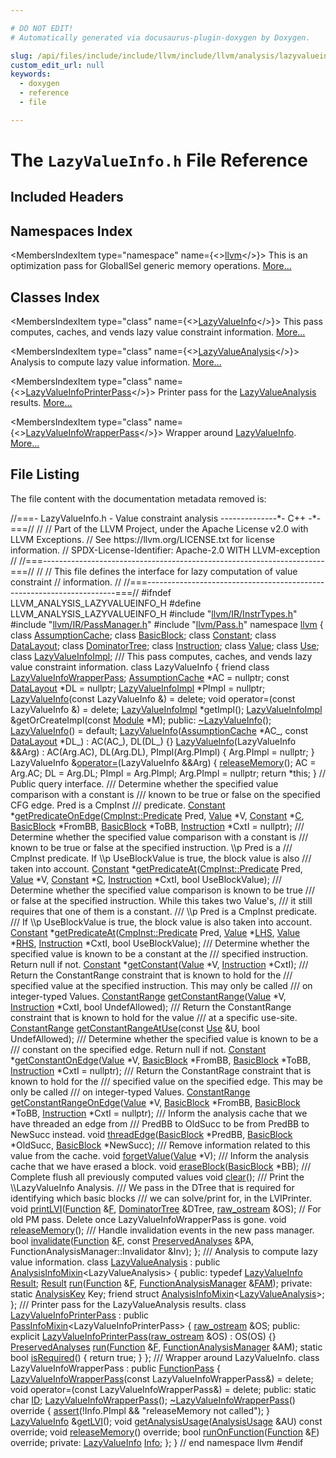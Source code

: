 ```yaml
---

# DO NOT EDIT!
# Automatically generated via docusaurus-plugin-doxygen by Doxygen.

slug: /api/files/include/include/llvm/include/llvm/analysis/lazyvalueinfo-h
custom_edit_url: null
keywords:
  - doxygen
  - reference
  - file

---
```





# The `LazyValueInfo.h` File Reference

<DoxygenPage pluginConfig={pluginConfig}>



## Included Headers

<IncludesList>
<IncludesListItem
  filePath="llvm/IR/InstrTypes.h"
  permalink="/docs/api/files/include/include/llvm/include/llvm/ir/instrtypes-h"
  isLocal="true" />
<IncludesListItem
  filePath="llvm/IR/PassManager.h"
  permalink="/docs/api/files/include/include/llvm/include/llvm/ir/passmanager-h"
  isLocal="true" />
<IncludesListItem
  filePath="llvm/Pass.h"
  permalink="/docs/api/files/include/include/llvm/pass-h"
  isLocal="true" />
</IncludesList>

## Namespaces Index

<MembersIndex>

<MembersIndexItem
  type="namespace"
  name={<><a href="/docs/api/namespaces/llvm">llvm</a></>}>
This is an optimization pass for GlobalISel generic memory operations. <a href="/docs/api/namespaces/llvm/#details">More...</a>
</MembersIndexItem>

</MembersIndex>

## Classes Index

<MembersIndex>

<MembersIndexItem
  type="class"
  name={<><a href="/docs/api/classes/llvm/lazyvalueinfo">LazyValueInfo</a></>}>
This pass computes, caches, and vends lazy value constraint information. <a href="/docs/api/classes/llvm/lazyvalueinfo/#details">More...</a>
</MembersIndexItem>

<MembersIndexItem
  type="class"
  name={<><a href="/docs/api/classes/llvm/lazyvalueanalysis">LazyValueAnalysis</a></>}>
Analysis to compute lazy value information. <a href="/docs/api/classes/llvm/lazyvalueanalysis/#details">More...</a>
</MembersIndexItem>

<MembersIndexItem
  type="class"
  name={<><a href="/docs/api/classes/llvm/lazyvalueinfoprinterpass">LazyValueInfoPrinterPass</a></>}>
Printer pass for the <a href="/docs/api/classes/llvm/lazyvalueanalysis">LazyValueAnalysis</a> results. <a href="/docs/api/classes/llvm/lazyvalueinfoprinterpass/#details">More...</a>
</MembersIndexItem>

<MembersIndexItem
  type="class"
  name={<><a href="/docs/api/classes/llvm/lazyvalueinfowrapperpass">LazyValueInfoWrapperPass</a></>}>
Wrapper around <a href="/docs/api/classes/llvm/lazyvalueinfo">LazyValueInfo</a>. <a href="/docs/api/classes/llvm/lazyvalueinfowrapperpass/#details">More...</a>
</MembersIndexItem>

</MembersIndex>


## File Listing

The file content with the documentation metadata removed is:

<ProgramListing>

<Link id="l00001" /><CodeLine lineNumber="1"><Highlight kind="comment">//===- LazyValueInfo.h - Value constraint analysis --------------&#42;- C++ -&#42;-===//</Highlight><Highlight kind="normal"></Highlight></CodeLine>
<Link id="l00002" /><CodeLine lineNumber="2"><Highlight kind="normal"></Highlight><Highlight kind="comment">//</Highlight><Highlight kind="normal"></Highlight></CodeLine>
<Link id="l00003" /><CodeLine lineNumber="3"><Highlight kind="normal"></Highlight><Highlight kind="comment">// Part of the LLVM Project, under the Apache License v2.0 with LLVM Exceptions.</Highlight><Highlight kind="normal"></Highlight></CodeLine>
<Link id="l00004" /><CodeLine lineNumber="4"><Highlight kind="normal"></Highlight><Highlight kind="comment">// See https://llvm.org/LICENSE.txt for license information.</Highlight><Highlight kind="normal"></Highlight></CodeLine>
<Link id="l00005" /><CodeLine lineNumber="5"><Highlight kind="normal"></Highlight><Highlight kind="comment">// SPDX-License-Identifier: Apache-2.0 WITH LLVM-exception</Highlight><Highlight kind="normal"></Highlight></CodeLine>
<Link id="l00006" /><CodeLine lineNumber="6"><Highlight kind="normal"></Highlight><Highlight kind="comment">//</Highlight><Highlight kind="normal"></Highlight></CodeLine>
<Link id="l00007" /><CodeLine lineNumber="7"><Highlight kind="normal"></Highlight><Highlight kind="comment">//===----------------------------------------------------------------------===//</Highlight><Highlight kind="normal"></Highlight></CodeLine>
<Link id="l00008" /><CodeLine lineNumber="8"><Highlight kind="normal"></Highlight><Highlight kind="comment">//</Highlight><Highlight kind="normal"></Highlight></CodeLine>
<Link id="l00009" /><CodeLine lineNumber="9"><Highlight kind="normal"></Highlight><Highlight kind="comment">// This file defines the interface for lazy computation of value constraint</Highlight><Highlight kind="normal"></Highlight></CodeLine>
<Link id="l00010" /><CodeLine lineNumber="10"><Highlight kind="normal"></Highlight><Highlight kind="comment">// information.</Highlight><Highlight kind="normal"></Highlight></CodeLine>
<Link id="l00011" /><CodeLine lineNumber="11"><Highlight kind="normal"></Highlight><Highlight kind="comment">//</Highlight><Highlight kind="normal"></Highlight></CodeLine>
<Link id="l00012" /><CodeLine lineNumber="12"><Highlight kind="normal"></Highlight><Highlight kind="comment">//===----------------------------------------------------------------------===//</Highlight><Highlight kind="normal"></Highlight></CodeLine>
<Link id="l00013" /><CodeLine lineNumber="13"><Highlight kind="normal"></Highlight></CodeLine>
<Link id="l00014" /><CodeLine lineNumber="14"><Highlight kind="normal"></Highlight><Highlight kind="preprocessor">#ifndef LLVM&#95;ANALYSIS&#95;LAZYVALUEINFO&#95;H</Highlight><Highlight kind="normal"></Highlight></CodeLine>
<Link id="l00015" /><CodeLine lineNumber="15"><Highlight kind="normal"></Highlight><Highlight kind="preprocessor">#define LLVM&#95;ANALYSIS&#95;LAZYVALUEINFO&#95;H</Highlight><Highlight kind="normal"></Highlight></CodeLine>
<Link id="l00016" /><CodeLine lineNumber="16"><Highlight kind="normal"></Highlight></CodeLine>
<Link id="l00017" /><CodeLine lineNumber="17"><Highlight kind="normal"></Highlight><Highlight kind="preprocessor">#include &quot;<a href="/docs/api/files/include/include/llvm/include/llvm/ir/instrtypes-h">llvm/IR/InstrTypes.h</a>&quot;</Highlight><Highlight kind="normal"></Highlight></CodeLine>
<Link id="l00018" /><CodeLine lineNumber="18"><Highlight kind="normal"></Highlight><Highlight kind="preprocessor">#include &quot;<a href="/docs/api/files/include/include/llvm/include/llvm/ir/passmanager-h">llvm/IR/PassManager.h</a>&quot;</Highlight><Highlight kind="normal"></Highlight></CodeLine>
<Link id="l00019" /><CodeLine lineNumber="19"><Highlight kind="normal"></Highlight><Highlight kind="preprocessor">#include &quot;<a href="/docs/api/files/include/include/llvm/pass-h">llvm/Pass.h</a>&quot;</Highlight><Highlight kind="normal"></Highlight></CodeLine>
<Link id="l00020" /><CodeLine lineNumber="20"><Highlight kind="normal"></Highlight></CodeLine>
<Link id="l00021" /><CodeLine lineNumber="21"><Highlight kind="normal"></Highlight><Highlight kind="keyword">namespace </Highlight><Highlight kind="normal"><a href="/docs/api/namespaces/llvm">llvm</a> &#123;</Highlight></CodeLine>
<Link id="l00022" /><CodeLine lineNumber="22"><Highlight kind="normal">  </Highlight><Highlight kind="keyword">class </Highlight><Highlight kind="normal"><a href="/docs/api/classes/llvm/assumptioncache">AssumptionCache</a>;</Highlight></CodeLine>
<Link id="l00023" /><CodeLine lineNumber="23"><Highlight kind="normal">  </Highlight><Highlight kind="keyword">class </Highlight><Highlight kind="normal"><a href="/docs/api/classes/llvm/basicblock">BasicBlock</a>;</Highlight></CodeLine>
<Link id="l00024" /><CodeLine lineNumber="24"><Highlight kind="normal">  </Highlight><Highlight kind="keyword">class </Highlight><Highlight kind="normal"><a href="/docs/api/classes/llvm/constant">Constant</a>;</Highlight></CodeLine>
<Link id="l00025" /><CodeLine lineNumber="25"><Highlight kind="normal">  </Highlight><Highlight kind="keyword">class </Highlight><Highlight kind="normal"><a href="/docs/api/classes/llvm/datalayout">DataLayout</a>;</Highlight></CodeLine>
<Link id="l00026" /><CodeLine lineNumber="26"><Highlight kind="normal">  </Highlight><Highlight kind="keyword">class </Highlight><Highlight kind="normal"><a href="/docs/api/classes/llvm/dominatortree">DominatorTree</a>;</Highlight></CodeLine>
<Link id="l00027" /><CodeLine lineNumber="27"><Highlight kind="normal">  </Highlight><Highlight kind="keyword">class </Highlight><Highlight kind="normal"><a href="/docs/api/classes/llvm/instruction">Instruction</a>;</Highlight></CodeLine>
<Link id="l00028" /><CodeLine lineNumber="28"><Highlight kind="normal">  </Highlight><Highlight kind="keyword">class </Highlight><Highlight kind="normal"><a href="/docs/api/classes/llvm/value">Value</a>;</Highlight></CodeLine>
<Link id="l00029" /><CodeLine lineNumber="29"><Highlight kind="normal">  </Highlight><Highlight kind="keyword">class </Highlight><Highlight kind="normal"><a href="/docs/api/classes/llvm/use">Use</a>;</Highlight></CodeLine>
<Link id="l00030" /><CodeLine lineNumber="30"><Highlight kind="normal">  </Highlight><Highlight kind="keyword">class </Highlight><Highlight kind="normal"><a href="/docs/api/classes/llvm/lazyvalueinfoimpl">LazyValueInfoImpl</a>;</Highlight><Highlight kind="comment"></Highlight></CodeLine>
<Link id="l00031" /><CodeLine lineNumber="31"><Highlight kind="comment">  /// This pass computes, caches, and vends lazy value constraint information.</Highlight><Highlight kind="normal"></Highlight></CodeLine>
<Link id="l00032" /><CodeLine lineNumber="32" lineLink="/docs/api/classes/llvm/lazyvalueinfo"><Highlight kind="normal">  </Highlight><Highlight kind="keyword">class </Highlight><Highlight kind="normal">LazyValueInfo &#123;</Highlight></CodeLine>
<Link id="l00033" /><CodeLine lineNumber="33" lineLink="/docs/api/classes/llvm/lazyvalueinfo/#ab66e665e7119b7440e0c7d03a270afe8"><Highlight kind="normal">    </Highlight><Highlight kind="keyword">friend</Highlight><Highlight kind="normal"> </Highlight><Highlight kind="keyword">class </Highlight><Highlight kind="normal"><a href="/docs/api/classes/llvm/lazyvalueinfo/#ab66e665e7119b7440e0c7d03a270afe8">LazyValueInfoWrapperPass</a>;</Highlight></CodeLine>
<Link id="l00034" /><CodeLine lineNumber="34"><Highlight kind="normal">    <a href="/docs/api/classes/llvm/assumptioncache">AssumptionCache</a> &#42;AC = </Highlight><Highlight kind="keyword">nullptr</Highlight><Highlight kind="normal">;</Highlight></CodeLine>
<Link id="l00035" /><CodeLine lineNumber="35"><Highlight kind="normal">    </Highlight><Highlight kind="keyword">const</Highlight><Highlight kind="normal"> <a href="/docs/api/classes/llvm/datalayout">DataLayout</a> &#42;DL = </Highlight><Highlight kind="keyword">nullptr</Highlight><Highlight kind="normal">;</Highlight></CodeLine>
<Link id="l00036" /><CodeLine lineNumber="36"><Highlight kind="normal">    <a href="/docs/api/classes/llvm/lazyvalueinfoimpl">LazyValueInfoImpl</a> &#42;PImpl = </Highlight><Highlight kind="keyword">nullptr</Highlight><Highlight kind="normal">;</Highlight></CodeLine>
<Link id="l00037" /><CodeLine lineNumber="37"><Highlight kind="normal">    <a href="/docs/api/classes/llvm/lazyvalueinfo/#aa3d4fcece53c6dac2991a8a201442f8d">LazyValueInfo</a>(</Highlight><Highlight kind="keyword">const</Highlight><Highlight kind="normal"> LazyValueInfo &amp;) = </Highlight><Highlight kind="keyword">delete</Highlight><Highlight kind="normal">;</Highlight></CodeLine>
<Link id="l00038" /><CodeLine lineNumber="38"><Highlight kind="normal">    </Highlight><Highlight kind="keywordtype">void</Highlight><Highlight kind="normal"> operator=(</Highlight><Highlight kind="keyword">const</Highlight><Highlight kind="normal"> LazyValueInfo &amp;) = </Highlight><Highlight kind="keyword">delete</Highlight><Highlight kind="normal">;</Highlight></CodeLine>
<Link id="l00039" /><CodeLine lineNumber="39"><Highlight kind="normal"></Highlight></CodeLine>
<Link id="l00040" /><CodeLine lineNumber="40"><Highlight kind="normal">    <a href="/docs/api/classes/llvm/lazyvalueinfoimpl">LazyValueInfoImpl</a> &#42;getImpl();</Highlight></CodeLine>
<Link id="l00041" /><CodeLine lineNumber="41"><Highlight kind="normal">    <a href="/docs/api/classes/llvm/lazyvalueinfoimpl">LazyValueInfoImpl</a> &amp;getOrCreateImpl(</Highlight><Highlight kind="keyword">const</Highlight><Highlight kind="normal"> <a href="/docs/api/classes/llvm/module">Module</a> &#42;M);</Highlight></CodeLine>
<Link id="l00042" /><CodeLine lineNumber="42"><Highlight kind="normal"></Highlight></CodeLine>
<Link id="l00043" /><CodeLine lineNumber="43"><Highlight kind="normal">  </Highlight><Highlight kind="keyword">public</Highlight><Highlight kind="normal">:</Highlight></CodeLine>
<Link id="l00044" /><CodeLine lineNumber="44"><Highlight kind="normal">    <a href="/docs/api/classes/llvm/lazyvalueinfo/#add1198ec23aa2d3e13ac75782d5003d8">~LazyValueInfo</a>();</Highlight></CodeLine>
<Link id="l00045" /><CodeLine lineNumber="45" lineLink="/docs/api/classes/llvm/lazyvalueinfo/#aa3d4fcece53c6dac2991a8a201442f8d"><Highlight kind="normal">    <a href="/docs/api/classes/llvm/lazyvalueinfo/#aa3d4fcece53c6dac2991a8a201442f8d">LazyValueInfo</a>() = </Highlight><Highlight kind="keywordflow">default</Highlight><Highlight kind="normal">;</Highlight></CodeLine>
<Link id="l00046" /><CodeLine lineNumber="46" lineLink="/docs/api/classes/llvm/lazyvalueinfo/#a1663f39f9bc1e55895e78b9971aaa7f5"><Highlight kind="normal">    <a href="/docs/api/classes/llvm/lazyvalueinfo/#a1663f39f9bc1e55895e78b9971aaa7f5">LazyValueInfo</a>(<a href="/docs/api/classes/llvm/assumptioncache">AssumptionCache</a> &#42;AC&#95;, </Highlight><Highlight kind="keyword">const</Highlight><Highlight kind="normal"> <a href="/docs/api/classes/llvm/datalayout">DataLayout</a> &#42;DL&#95;)</Highlight></CodeLine>
<Link id="l00047" /><CodeLine lineNumber="47"><Highlight kind="normal">        : AC(AC&#95;), DL(DL&#95;) &#123;&#125;</Highlight></CodeLine>
<Link id="l00048" /><CodeLine lineNumber="48" lineLink="/docs/api/classes/llvm/lazyvalueinfo/#a250e2c308ef8ff25bd774a62ee6255f4"><Highlight kind="normal">    <a href="/docs/api/classes/llvm/lazyvalueinfo/#a250e2c308ef8ff25bd774a62ee6255f4">LazyValueInfo</a>(LazyValueInfo &amp;&amp;Arg)</Highlight></CodeLine>
<Link id="l00049" /><CodeLine lineNumber="49"><Highlight kind="normal">        : AC(Arg.AC), DL(Arg.DL), PImpl(Arg.PImpl) &#123;</Highlight></CodeLine>
<Link id="l00050" /><CodeLine lineNumber="50"><Highlight kind="normal">      Arg.PImpl = </Highlight><Highlight kind="keyword">nullptr</Highlight><Highlight kind="normal">;</Highlight></CodeLine>
<Link id="l00051" /><CodeLine lineNumber="51"><Highlight kind="normal">    &#125;</Highlight></CodeLine>
<Link id="l00052" /><CodeLine lineNumber="52" lineLink="/docs/api/classes/llvm/lazyvalueinfo/#a03cdbdc56c6233d8da1efbc253815168"><Highlight kind="normal">    LazyValueInfo &amp;<a href="/docs/api/classes/llvm/lazyvalueinfo/#a03cdbdc56c6233d8da1efbc253815168">operator=</a>(LazyValueInfo &amp;&amp;Arg) &#123;</Highlight></CodeLine>
<Link id="l00053" /><CodeLine lineNumber="53"><Highlight kind="normal">      <a href="/docs/api/classes/llvm/lazyvalueinfo/#a308f229a14ee4bee15e17765ff4305d4">releaseMemory</a>();</Highlight></CodeLine>
<Link id="l00054" /><CodeLine lineNumber="54"><Highlight kind="normal">      AC = Arg.AC;</Highlight></CodeLine>
<Link id="l00055" /><CodeLine lineNumber="55"><Highlight kind="normal">      DL = Arg.DL;</Highlight></CodeLine>
<Link id="l00056" /><CodeLine lineNumber="56"><Highlight kind="normal">      PImpl = Arg.PImpl;</Highlight></CodeLine>
<Link id="l00057" /><CodeLine lineNumber="57"><Highlight kind="normal">      Arg.PImpl = </Highlight><Highlight kind="keyword">nullptr</Highlight><Highlight kind="normal">;</Highlight></CodeLine>
<Link id="l00058" /><CodeLine lineNumber="58"><Highlight kind="normal">      </Highlight><Highlight kind="keywordflow">return</Highlight><Highlight kind="normal"> &#42;</Highlight><Highlight kind="keyword">this</Highlight><Highlight kind="normal">;</Highlight></CodeLine>
<Link id="l00059" /><CodeLine lineNumber="59"><Highlight kind="normal">    &#125;</Highlight></CodeLine>
<Link id="l00060" /><CodeLine lineNumber="60"><Highlight kind="normal"></Highlight></CodeLine>
<Link id="l00061" /><CodeLine lineNumber="61"><Highlight kind="normal">    </Highlight><Highlight kind="comment">// Public query interface.</Highlight><Highlight kind="normal"></Highlight></CodeLine>
<Link id="l00062" /><CodeLine lineNumber="62"><Highlight kind="normal"></Highlight><Highlight kind="comment"></Highlight></CodeLine>
<Link id="l00063" /><CodeLine lineNumber="63"><Highlight kind="comment">    /// Determine whether the specified value comparison with a constant is</Highlight></CodeLine>
<Link id="l00064" /><CodeLine lineNumber="64"><Highlight kind="comment">    /// known to be true or false on the specified CFG edge. Pred is a CmpInst</Highlight></CodeLine>
<Link id="l00065" /><CodeLine lineNumber="65"><Highlight kind="comment">    /// predicate.</Highlight><Highlight kind="normal"></Highlight></CodeLine>
<Link id="l00066" /><CodeLine lineNumber="66"><Highlight kind="normal">    <a href="/docs/api/classes/llvm/constant">Constant</a> &#42;<a href="/docs/api/classes/llvm/lazyvalueinfo/#a30223a7e41ce3064f9d85b3fe3ee7005">getPredicateOnEdge</a>(<a href="/docs/api/classes/llvm/cmpinst/#a2be3583dac92a031fa1458d4d992c78b">CmpInst::Predicate</a> Pred, <a href="/docs/api/classes/llvm/value">Value</a> &#42;V, <a href="/docs/api/classes/llvm/constant">Constant</a> &#42;<a href="/docs/api/namespaces/llvm/callingconv/#ac6aa1387c4375260e2468eb5a77fdb4cafd841a49aec1539bc88abc8ff9e170fb">C</a>,</Highlight></CodeLine>
<Link id="l00067" /><CodeLine lineNumber="67"><Highlight kind="normal">                                 <a href="/docs/api/classes/llvm/basicblock">BasicBlock</a> &#42;FromBB, <a href="/docs/api/classes/llvm/basicblock">BasicBlock</a> &#42;ToBB,</Highlight></CodeLine>
<Link id="l00068" /><CodeLine lineNumber="68"><Highlight kind="normal">                                 <a href="/docs/api/classes/llvm/instruction">Instruction</a> &#42;CxtI = </Highlight><Highlight kind="keyword">nullptr</Highlight><Highlight kind="normal">);</Highlight></CodeLine>
<Link id="l00069" /><CodeLine lineNumber="69"><Highlight kind="normal"></Highlight><Highlight kind="comment"></Highlight></CodeLine>
<Link id="l00070" /><CodeLine lineNumber="70"><Highlight kind="comment">    /// Determine whether the specified value comparison with a constant is</Highlight></CodeLine>
<Link id="l00071" /><CodeLine lineNumber="71"><Highlight kind="comment">    /// known to be true or false at the specified instruction. \\p Pred is a</Highlight></CodeLine>
<Link id="l00072" /><CodeLine lineNumber="72"><Highlight kind="comment">    /// CmpInst predicate. If \\p UseBlockValue is true, the block value is also</Highlight></CodeLine>
<Link id="l00073" /><CodeLine lineNumber="73"><Highlight kind="comment">    /// taken into account.</Highlight><Highlight kind="normal"></Highlight></CodeLine>
<Link id="l00074" /><CodeLine lineNumber="74"><Highlight kind="normal">    <a href="/docs/api/classes/llvm/constant">Constant</a> &#42;<a href="/docs/api/classes/llvm/lazyvalueinfo/#ad10df0e6ccca0fc951b845e3a007e385">getPredicateAt</a>(<a href="/docs/api/classes/llvm/cmpinst/#a2be3583dac92a031fa1458d4d992c78b">CmpInst::Predicate</a> Pred, <a href="/docs/api/classes/llvm/value">Value</a> &#42;V, <a href="/docs/api/classes/llvm/constant">Constant</a> &#42;<a href="/docs/api/namespaces/llvm/callingconv/#ac6aa1387c4375260e2468eb5a77fdb4cafd841a49aec1539bc88abc8ff9e170fb">C</a>,</Highlight></CodeLine>
<Link id="l00075" /><CodeLine lineNumber="75"><Highlight kind="normal">                             <a href="/docs/api/classes/llvm/instruction">Instruction</a> &#42;CxtI, </Highlight><Highlight kind="keywordtype">bool</Highlight><Highlight kind="normal"> UseBlockValue);</Highlight></CodeLine>
<Link id="l00076" /><CodeLine lineNumber="76"><Highlight kind="normal"></Highlight><Highlight kind="comment"></Highlight></CodeLine>
<Link id="l00077" /><CodeLine lineNumber="77"><Highlight kind="comment">    /// Determine whether the specified value comparison is known to be true</Highlight></CodeLine>
<Link id="l00078" /><CodeLine lineNumber="78"><Highlight kind="comment">    /// or false at the specified instruction. While this takes two Value&#39;s,</Highlight></CodeLine>
<Link id="l00079" /><CodeLine lineNumber="79"><Highlight kind="comment">    /// it still requires that one of them is a constant.</Highlight></CodeLine>
<Link id="l00080" /><CodeLine lineNumber="80"><Highlight kind="comment">    /// \\p Pred is a CmpInst predicate.</Highlight></CodeLine>
<Link id="l00081" /><CodeLine lineNumber="81"><Highlight kind="comment">    /// If \\p UseBlockValue is true, the block value is also taken into account.</Highlight><Highlight kind="normal"></Highlight></CodeLine>
<Link id="l00082" /><CodeLine lineNumber="82"><Highlight kind="normal">    <a href="/docs/api/classes/llvm/constant">Constant</a> &#42;<a href="/docs/api/classes/llvm/lazyvalueinfo/#ad10df0e6ccca0fc951b845e3a007e385">getPredicateAt</a>(<a href="/docs/api/classes/llvm/cmpinst/#a2be3583dac92a031fa1458d4d992c78b">CmpInst::Predicate</a> Pred, <a href="/docs/api/classes/llvm/value">Value</a> &#42;<a href="/docs/api/files/lib/lib/target/lib/target/x86/x86partialreduction-cpp/#a9e1483f7215664a2315c53c3558d9a8d">LHS</a>, <a href="/docs/api/classes/llvm/value">Value</a> &#42;<a href="/docs/api/files/lib/lib/target/lib/target/x86/x86partialreduction-cpp/#a87b8bfbbe9d8f7146d7f20a5fb42efd0">RHS</a>,</Highlight></CodeLine>
<Link id="l00083" /><CodeLine lineNumber="83"><Highlight kind="normal">                             <a href="/docs/api/classes/llvm/instruction">Instruction</a> &#42;CxtI, </Highlight><Highlight kind="keywordtype">bool</Highlight><Highlight kind="normal"> UseBlockValue);</Highlight></CodeLine>
<Link id="l00084" /><CodeLine lineNumber="84"><Highlight kind="normal"></Highlight><Highlight kind="comment"></Highlight></CodeLine>
<Link id="l00085" /><CodeLine lineNumber="85"><Highlight kind="comment">    /// Determine whether the specified value is known to be a constant at the</Highlight></CodeLine>
<Link id="l00086" /><CodeLine lineNumber="86"><Highlight kind="comment">    /// specified instruction. Return null if not.</Highlight><Highlight kind="normal"></Highlight></CodeLine>
<Link id="l00087" /><CodeLine lineNumber="87"><Highlight kind="normal">    <a href="/docs/api/classes/llvm/constant">Constant</a> &#42;<a href="/docs/api/classes/llvm/lazyvalueinfo/#a8da33528c75f7337a0a4b87118c63340">getConstant</a>(<a href="/docs/api/classes/llvm/value">Value</a> &#42;V, <a href="/docs/api/classes/llvm/instruction">Instruction</a> &#42;CxtI);</Highlight></CodeLine>
<Link id="l00088" /><CodeLine lineNumber="88"><Highlight kind="normal"></Highlight><Highlight kind="comment"></Highlight></CodeLine>
<Link id="l00089" /><CodeLine lineNumber="89"><Highlight kind="comment">    /// Return the ConstantRange constraint that is known to hold for the</Highlight></CodeLine>
<Link id="l00090" /><CodeLine lineNumber="90"><Highlight kind="comment">    /// specified value at the specified instruction. This may only be called</Highlight></CodeLine>
<Link id="l00091" /><CodeLine lineNumber="91"><Highlight kind="comment">    /// on integer-typed Values.</Highlight><Highlight kind="normal"></Highlight></CodeLine>
<Link id="l00092" /><CodeLine lineNumber="92"><Highlight kind="normal">    <a href="/docs/api/classes/llvm/constantrange">ConstantRange</a> <a href="/docs/api/classes/llvm/lazyvalueinfo/#a250c3d5c704c7c596ec914c18c40fbc2">getConstantRange</a>(<a href="/docs/api/classes/llvm/value">Value</a> &#42;V, <a href="/docs/api/classes/llvm/instruction">Instruction</a> &#42;CxtI,</Highlight></CodeLine>
<Link id="l00093" /><CodeLine lineNumber="93"><Highlight kind="normal">                                   </Highlight><Highlight kind="keywordtype">bool</Highlight><Highlight kind="normal"> UndefAllowed);</Highlight></CodeLine>
<Link id="l00094" /><CodeLine lineNumber="94"><Highlight kind="normal"></Highlight><Highlight kind="comment"></Highlight></CodeLine>
<Link id="l00095" /><CodeLine lineNumber="95"><Highlight kind="comment">    /// Return the ConstantRange constraint that is known to hold for the value</Highlight></CodeLine>
<Link id="l00096" /><CodeLine lineNumber="96"><Highlight kind="comment">    /// at a specific use-site.</Highlight><Highlight kind="normal"></Highlight></CodeLine>
<Link id="l00097" /><CodeLine lineNumber="97"><Highlight kind="normal">    <a href="/docs/api/classes/llvm/constantrange">ConstantRange</a> <a href="/docs/api/classes/llvm/lazyvalueinfo/#a1ecd1ab10f1256c5bee58550b3b669c6">getConstantRangeAtUse</a>(</Highlight><Highlight kind="keyword">const</Highlight><Highlight kind="normal"> <a href="/docs/api/classes/llvm/use">Use</a> &amp;U, </Highlight><Highlight kind="keywordtype">bool</Highlight><Highlight kind="normal"> UndefAllowed);</Highlight></CodeLine>
<Link id="l00098" /><CodeLine lineNumber="98"><Highlight kind="normal"></Highlight><Highlight kind="comment"></Highlight></CodeLine>
<Link id="l00099" /><CodeLine lineNumber="99"><Highlight kind="comment">    /// Determine whether the specified value is known to be a</Highlight></CodeLine>
<Link id="l00100" /><CodeLine lineNumber="100"><Highlight kind="comment">    /// constant on the specified edge.  Return null if not.</Highlight><Highlight kind="normal"></Highlight></CodeLine>
<Link id="l00101" /><CodeLine lineNumber="101"><Highlight kind="normal">    <a href="/docs/api/classes/llvm/constant">Constant</a> &#42;<a href="/docs/api/classes/llvm/lazyvalueinfo/#a4185eb721dbdc35f95d06445db6ad5e8">getConstantOnEdge</a>(<a href="/docs/api/classes/llvm/value">Value</a> &#42;V, <a href="/docs/api/classes/llvm/basicblock">BasicBlock</a> &#42;FromBB, <a href="/docs/api/classes/llvm/basicblock">BasicBlock</a> &#42;ToBB,</Highlight></CodeLine>
<Link id="l00102" /><CodeLine lineNumber="102"><Highlight kind="normal">                                <a href="/docs/api/classes/llvm/instruction">Instruction</a> &#42;CxtI = </Highlight><Highlight kind="keyword">nullptr</Highlight><Highlight kind="normal">);</Highlight></CodeLine>
<Link id="l00103" /><CodeLine lineNumber="103"><Highlight kind="normal"></Highlight><Highlight kind="comment"></Highlight></CodeLine>
<Link id="l00104" /><CodeLine lineNumber="104"><Highlight kind="comment">    /// Return the ConstantRage constraint that is known to hold for the</Highlight></CodeLine>
<Link id="l00105" /><CodeLine lineNumber="105"><Highlight kind="comment">    /// specified value on the specified edge. This may be only be called</Highlight></CodeLine>
<Link id="l00106" /><CodeLine lineNumber="106"><Highlight kind="comment">    /// on integer-typed Values.</Highlight><Highlight kind="normal"></Highlight></CodeLine>
<Link id="l00107" /><CodeLine lineNumber="107"><Highlight kind="normal">    <a href="/docs/api/classes/llvm/constantrange">ConstantRange</a> <a href="/docs/api/classes/llvm/lazyvalueinfo/#a6682d705e47b188e795f7f41a0cc6896">getConstantRangeOnEdge</a>(<a href="/docs/api/classes/llvm/value">Value</a> &#42;V, <a href="/docs/api/classes/llvm/basicblock">BasicBlock</a> &#42;FromBB,</Highlight></CodeLine>
<Link id="l00108" /><CodeLine lineNumber="108"><Highlight kind="normal">                                         <a href="/docs/api/classes/llvm/basicblock">BasicBlock</a> &#42;ToBB,</Highlight></CodeLine>
<Link id="l00109" /><CodeLine lineNumber="109"><Highlight kind="normal">                                         <a href="/docs/api/classes/llvm/instruction">Instruction</a> &#42;CxtI = </Highlight><Highlight kind="keyword">nullptr</Highlight><Highlight kind="normal">);</Highlight></CodeLine>
<Link id="l00110" /><CodeLine lineNumber="110"><Highlight kind="normal"></Highlight><Highlight kind="comment"></Highlight></CodeLine>
<Link id="l00111" /><CodeLine lineNumber="111"><Highlight kind="comment">    /// Inform the analysis cache that we have threaded an edge from</Highlight></CodeLine>
<Link id="l00112" /><CodeLine lineNumber="112"><Highlight kind="comment">    /// PredBB to OldSucc to be from PredBB to NewSucc instead.</Highlight><Highlight kind="normal"></Highlight></CodeLine>
<Link id="l00113" /><CodeLine lineNumber="113"><Highlight kind="normal">    </Highlight><Highlight kind="keywordtype">void</Highlight><Highlight kind="normal"> <a href="/docs/api/classes/llvm/lazyvalueinfo/#a2d8882611ee8586792f878c7e5d887d7">threadEdge</a>(<a href="/docs/api/classes/llvm/basicblock">BasicBlock</a> &#42;PredBB, <a href="/docs/api/classes/llvm/basicblock">BasicBlock</a> &#42;OldSucc,</Highlight></CodeLine>
<Link id="l00114" /><CodeLine lineNumber="114"><Highlight kind="normal">                    <a href="/docs/api/classes/llvm/basicblock">BasicBlock</a> &#42;NewSucc);</Highlight></CodeLine>
<Link id="l00115" /><CodeLine lineNumber="115"><Highlight kind="normal"></Highlight><Highlight kind="comment"></Highlight></CodeLine>
<Link id="l00116" /><CodeLine lineNumber="116"><Highlight kind="comment">    /// Remove information related to this value from the cache.</Highlight><Highlight kind="normal"></Highlight></CodeLine>
<Link id="l00117" /><CodeLine lineNumber="117"><Highlight kind="normal">    </Highlight><Highlight kind="keywordtype">void</Highlight><Highlight kind="normal"> <a href="/docs/api/classes/llvm/lazyvalueinfo/#a92729d52cb73005cc1958e9f13d7e419">forgetValue</a>(<a href="/docs/api/classes/llvm/value">Value</a> &#42;V);</Highlight></CodeLine>
<Link id="l00118" /><CodeLine lineNumber="118"><Highlight kind="normal"></Highlight><Highlight kind="comment"></Highlight></CodeLine>
<Link id="l00119" /><CodeLine lineNumber="119"><Highlight kind="comment">    /// Inform the analysis cache that we have erased a block.</Highlight><Highlight kind="normal"></Highlight></CodeLine>
<Link id="l00120" /><CodeLine lineNumber="120"><Highlight kind="normal">    </Highlight><Highlight kind="keywordtype">void</Highlight><Highlight kind="normal"> <a href="/docs/api/classes/llvm/lazyvalueinfo/#a18a487981cb352f48a5328f9dfa39390">eraseBlock</a>(<a href="/docs/api/classes/llvm/basicblock">BasicBlock</a> &#42;BB);</Highlight></CodeLine>
<Link id="l00121" /><CodeLine lineNumber="121"><Highlight kind="normal"></Highlight><Highlight kind="comment"></Highlight></CodeLine>
<Link id="l00122" /><CodeLine lineNumber="122"><Highlight kind="comment">    /// Complete flush all previously computed values</Highlight><Highlight kind="normal"></Highlight></CodeLine>
<Link id="l00123" /><CodeLine lineNumber="123"><Highlight kind="normal">    </Highlight><Highlight kind="keywordtype">void</Highlight><Highlight kind="normal"> <a href="/docs/api/classes/llvm/lazyvalueinfo/#accd67e3237b616c6fd136e92031cdf48">clear</a>();</Highlight></CodeLine>
<Link id="l00124" /><CodeLine lineNumber="124"><Highlight kind="normal"></Highlight><Highlight kind="comment"></Highlight></CodeLine>
<Link id="l00125" /><CodeLine lineNumber="125"><Highlight kind="comment">    /// Print the \\LazyValueInfo Analysis.</Highlight></CodeLine>
<Link id="l00126" /><CodeLine lineNumber="126"><Highlight kind="comment">    /// We pass in the DTree that is required for identifying which basic blocks</Highlight></CodeLine>
<Link id="l00127" /><CodeLine lineNumber="127"><Highlight kind="comment">    /// we can solve/print for, in the LVIPrinter.</Highlight><Highlight kind="normal"></Highlight></CodeLine>
<Link id="l00128" /><CodeLine lineNumber="128"><Highlight kind="normal">    </Highlight><Highlight kind="keywordtype">void</Highlight><Highlight kind="normal"> <a href="/docs/api/classes/llvm/lazyvalueinfo/#a8df6d420a4e99513809bdb39ca9eb035">printLVI</a>(<a href="/docs/api/classes/llvm/function">Function</a> &amp;<a href="/docs/api/files/lib/lib/support/md5-cpp/#a96d73bbd7af15cb1fc38c3f4a3bd82e9">F</a>, <a href="/docs/api/classes/llvm/dominatortree">DominatorTree</a> &amp;DTree, <a href="/docs/api/classes/llvm/raw-ostream">raw&#95;ostream</a> &amp;OS);</Highlight></CodeLine>
<Link id="l00129" /><CodeLine lineNumber="129"><Highlight kind="normal"></Highlight></CodeLine>
<Link id="l00130" /><CodeLine lineNumber="130"><Highlight kind="normal">    </Highlight><Highlight kind="comment">// For old PM pass. Delete once LazyValueInfoWrapperPass is gone.</Highlight><Highlight kind="normal"></Highlight></CodeLine>
<Link id="l00131" /><CodeLine lineNumber="131"><Highlight kind="normal">    </Highlight><Highlight kind="keywordtype">void</Highlight><Highlight kind="normal"> <a href="/docs/api/classes/llvm/lazyvalueinfo/#a308f229a14ee4bee15e17765ff4305d4">releaseMemory</a>();</Highlight></CodeLine>
<Link id="l00132" /><CodeLine lineNumber="132"><Highlight kind="normal"></Highlight><Highlight kind="comment"></Highlight></CodeLine>
<Link id="l00133" /><CodeLine lineNumber="133"><Highlight kind="comment">    /// Handle invalidation events in the new pass manager.</Highlight><Highlight kind="normal"></Highlight></CodeLine>
<Link id="l00134" /><CodeLine lineNumber="134"><Highlight kind="normal">    </Highlight><Highlight kind="keywordtype">bool</Highlight><Highlight kind="normal"> <a href="/docs/api/classes/llvm/lazyvalueinfo/#ae4dba96048be25f29b0ea6d715e873b2">invalidate</a>(<a href="/docs/api/classes/llvm/function">Function</a> &amp;<a href="/docs/api/files/lib/lib/support/md5-cpp/#a96d73bbd7af15cb1fc38c3f4a3bd82e9">F</a>, </Highlight><Highlight kind="keyword">const</Highlight><Highlight kind="normal"> <a href="/docs/api/classes/llvm/preservedanalyses">PreservedAnalyses</a> &amp;PA,</Highlight></CodeLine>
<Link id="l00135" /><CodeLine lineNumber="135"><Highlight kind="normal">                    FunctionAnalysisManager::Invalidator &amp;Inv);</Highlight></CodeLine>
<Link id="l00136" /><CodeLine lineNumber="136"><Highlight kind="normal">  &#125;;</Highlight></CodeLine>
<Link id="l00137" /><CodeLine lineNumber="137"><Highlight kind="normal"></Highlight><Highlight kind="comment"></Highlight></CodeLine>
<Link id="l00138" /><CodeLine lineNumber="138"><Highlight kind="comment">/// Analysis to compute lazy value information.</Highlight><Highlight kind="normal"></Highlight></CodeLine>
<Link id="l00139" /><CodeLine lineNumber="139" lineLink="/docs/api/classes/llvm/lazyvalueanalysis"><Highlight kind="normal"></Highlight><Highlight kind="keyword">class </Highlight><Highlight kind="normal"><a href="/docs/api/classes/llvm/lazyvalueanalysis">LazyValueAnalysis</a> : </Highlight><Highlight kind="keyword">public</Highlight><Highlight kind="normal"> <a href="/docs/api/structs/llvm/analysisinfomixin">AnalysisInfoMixin</a>&lt;LazyValueAnalysis&gt; &#123;</Highlight></CodeLine>
<Link id="l00140" /><CodeLine lineNumber="140"><Highlight kind="normal"></Highlight><Highlight kind="keyword">public</Highlight><Highlight kind="normal">:</Highlight></CodeLine>
<Link id="l00141" /><CodeLine lineNumber="141" lineLink="/docs/api/classes/llvm/lazyvalueanalysis/#a391dd4b00306f20f2c13a124deeaf856"><Highlight kind="normal">  </Highlight><Highlight kind="keyword">typedef</Highlight><Highlight kind="normal"> <a href="/docs/api/classes/llvm/lazyvalueinfo">LazyValueInfo</a> <a href="/docs/api/classes/llvm/lazyvalueanalysis/#a391dd4b00306f20f2c13a124deeaf856">Result</a>;</Highlight></CodeLine>
<Link id="l00142" /><CodeLine lineNumber="142"><Highlight kind="normal">  <a href="/docs/api/classes/llvm/lazyvalueanalysis/#a391dd4b00306f20f2c13a124deeaf856">Result</a> <a href="/docs/api/classes/llvm/lazyvalueanalysis/#a47fb597446dc912e21892c858307fe73">run</a>(<a href="/docs/api/classes/llvm/function">Function</a> &amp;<a href="/docs/api/files/lib/lib/support/md5-cpp/#a96d73bbd7af15cb1fc38c3f4a3bd82e9">F</a>, <a href="/docs/api/namespaces/llvm/#adce09a5a0de0e3177eb00e932734af2f">FunctionAnalysisManager</a> &amp;<a href="/docs/api/files/lib/lib/passes/passbuilderbindings-cpp/#a83c7e5ca51099e4efa895791a02fb0ed">FAM</a>);</Highlight></CodeLine>
<Link id="l00143" /><CodeLine lineNumber="143"><Highlight kind="normal"></Highlight></CodeLine>
<Link id="l00144" /><CodeLine lineNumber="144"><Highlight kind="normal"></Highlight><Highlight kind="keyword">private</Highlight><Highlight kind="normal">:</Highlight></CodeLine>
<Link id="l00145" /><CodeLine lineNumber="145" lineLink="/docs/api/classes/llvm/lazyvalueanalysis/#a55ebbe6c313e4ec528917a5bf8c57524"><Highlight kind="normal">  </Highlight><Highlight kind="keyword">static</Highlight><Highlight kind="normal"> <a href="/docs/api/structs/llvm/analysiskey">AnalysisKey</a> Key;</Highlight></CodeLine>
<Link id="l00146" /><CodeLine lineNumber="146"><Highlight kind="normal">  </Highlight><Highlight kind="keyword">friend</Highlight><Highlight kind="normal"> </Highlight><Highlight kind="keyword">struct </Highlight><Highlight kind="normal"><a href="/docs/api/structs/llvm/analysisinfomixin">AnalysisInfoMixin</a>&lt;<a href="/docs/api/classes/llvm/lazyvalueanalysis">LazyValueAnalysis</a>&gt;;</Highlight></CodeLine>
<Link id="l00147" /><CodeLine lineNumber="147"><Highlight kind="normal">&#125;;</Highlight></CodeLine>
<Link id="l00148" /><CodeLine lineNumber="148"><Highlight kind="normal"></Highlight><Highlight kind="comment"></Highlight></CodeLine>
<Link id="l00149" /><CodeLine lineNumber="149"><Highlight kind="comment">/// Printer pass for the LazyValueAnalysis results.</Highlight><Highlight kind="normal"></Highlight></CodeLine>
<Link id="l00150" /><CodeLine lineNumber="150" lineLink="/docs/api/classes/llvm/lazyvalueinfoprinterpass"><Highlight kind="normal"></Highlight><Highlight kind="keyword">class </Highlight><Highlight kind="normal"><a href="/docs/api/classes/llvm/lazyvalueinfoprinterpass/#aeccf6fe2f14f6900142ecb151314d317">LazyValueInfoPrinterPass</a></Highlight></CodeLine>
<Link id="l00151" /><CodeLine lineNumber="151"><Highlight kind="normal">    : </Highlight><Highlight kind="keyword">public</Highlight><Highlight kind="normal"> <a href="/docs/api/structs/llvm/passinfomixin">PassInfoMixin</a>&lt;LazyValueInfoPrinterPass&gt; &#123;</Highlight></CodeLine>
<Link id="l00152" /><CodeLine lineNumber="152"><Highlight kind="normal">  <a href="/docs/api/classes/llvm/raw-ostream">raw&#95;ostream</a> &amp;OS;</Highlight></CodeLine>
<Link id="l00153" /><CodeLine lineNumber="153"><Highlight kind="normal"></Highlight></CodeLine>
<Link id="l00154" /><CodeLine lineNumber="154"><Highlight kind="normal"></Highlight><Highlight kind="keyword">public</Highlight><Highlight kind="normal">:</Highlight></CodeLine>
<Link id="l00155" /><CodeLine lineNumber="155" lineLink="/docs/api/classes/llvm/lazyvalueinfoprinterpass/#aeccf6fe2f14f6900142ecb151314d317"><Highlight kind="normal">  </Highlight><Highlight kind="keyword">explicit</Highlight><Highlight kind="normal"> <a href="/docs/api/classes/llvm/lazyvalueinfoprinterpass/#aeccf6fe2f14f6900142ecb151314d317">LazyValueInfoPrinterPass</a>(<a href="/docs/api/classes/llvm/raw-ostream">raw&#95;ostream</a> &amp;OS) : OS(OS) &#123;&#125;</Highlight></CodeLine>
<Link id="l00156" /><CodeLine lineNumber="156"><Highlight kind="normal"></Highlight></CodeLine>
<Link id="l00157" /><CodeLine lineNumber="157"><Highlight kind="normal">  <a href="/docs/api/classes/llvm/preservedanalyses">PreservedAnalyses</a> <a href="/docs/api/classes/llvm/lazyvalueinfoprinterpass/#ab0c9c93431b62e36767c973517bf1733">run</a>(<a href="/docs/api/classes/llvm/function">Function</a> &amp;<a href="/docs/api/files/lib/lib/support/md5-cpp/#a96d73bbd7af15cb1fc38c3f4a3bd82e9">F</a>, <a href="/docs/api/namespaces/llvm/#adce09a5a0de0e3177eb00e932734af2f">FunctionAnalysisManager</a> &amp;AM);</Highlight></CodeLine>
<Link id="l00158" /><CodeLine lineNumber="158"><Highlight kind="normal"></Highlight></CodeLine>
<Link id="l00159" /><CodeLine lineNumber="159" lineLink="/docs/api/classes/llvm/lazyvalueinfoprinterpass/#a7461365b8010d5e2b8bf76a642987444"><Highlight kind="normal">  </Highlight><Highlight kind="keyword">static</Highlight><Highlight kind="normal"> </Highlight><Highlight kind="keywordtype">bool</Highlight><Highlight kind="normal"> <a href="/docs/api/classes/llvm/lazyvalueinfoprinterpass/#a7461365b8010d5e2b8bf76a642987444">isRequired</a>() &#123; </Highlight><Highlight kind="keywordflow">return</Highlight><Highlight kind="normal"> </Highlight><Highlight kind="keyword">true</Highlight><Highlight kind="normal">; &#125;</Highlight></CodeLine>
<Link id="l00160" /><CodeLine lineNumber="160"><Highlight kind="normal">&#125;;</Highlight></CodeLine>
<Link id="l00161" /><CodeLine lineNumber="161"><Highlight kind="normal"></Highlight><Highlight kind="comment"></Highlight></CodeLine>
<Link id="l00162" /><CodeLine lineNumber="162"><Highlight kind="comment">/// Wrapper around LazyValueInfo.</Highlight><Highlight kind="normal"></Highlight></CodeLine>
<Link id="l00163" /><CodeLine lineNumber="163" lineLink="/docs/api/classes/llvm/lazyvalueinfowrapperpass"><Highlight kind="normal"></Highlight><Highlight kind="keyword">class </Highlight><Highlight kind="normal">LazyValueInfoWrapperPass : </Highlight><Highlight kind="keyword">public</Highlight><Highlight kind="normal"> <a href="/docs/api/classes/llvm/functionpass/#a7691d83e3561f781cae4ce4a01bdfa93">FunctionPass</a> &#123;</Highlight></CodeLine>
<Link id="l00164" /><CodeLine lineNumber="164"><Highlight kind="normal">  <a href="/docs/api/classes/llvm/lazyvalueinfowrapperpass/#ac166ee6fcd842179c721701c494a4c1b">LazyValueInfoWrapperPass</a>(</Highlight><Highlight kind="keyword">const</Highlight><Highlight kind="normal"> LazyValueInfoWrapperPass&amp;) = </Highlight><Highlight kind="keyword">delete</Highlight><Highlight kind="normal">;</Highlight></CodeLine>
<Link id="l00165" /><CodeLine lineNumber="165"><Highlight kind="normal">  </Highlight><Highlight kind="keywordtype">void</Highlight><Highlight kind="normal"> operator=(</Highlight><Highlight kind="keyword">const</Highlight><Highlight kind="normal"> LazyValueInfoWrapperPass&amp;) = </Highlight><Highlight kind="keyword">delete</Highlight><Highlight kind="normal">;</Highlight></CodeLine>
<Link id="l00166" /><CodeLine lineNumber="166"><Highlight kind="normal"></Highlight><Highlight kind="keyword">public</Highlight><Highlight kind="normal">:</Highlight></CodeLine>
<Link id="l00167" /><CodeLine lineNumber="167" lineLink="/docs/api/classes/llvm/lazyvalueinfowrapperpass/#a9a7478f9c7842016749fb683009bb376"><Highlight kind="normal">  </Highlight><Highlight kind="keyword">static</Highlight><Highlight kind="normal"> </Highlight><Highlight kind="keywordtype">char</Highlight><Highlight kind="normal"> <a href="/docs/api/classes/llvm/lazyvalueinfowrapperpass/#a9a7478f9c7842016749fb683009bb376">ID</a>;</Highlight></CodeLine>
<Link id="l00168" /><CodeLine lineNumber="168"><Highlight kind="normal">  <a href="/docs/api/classes/llvm/lazyvalueinfowrapperpass/#ac166ee6fcd842179c721701c494a4c1b">LazyValueInfoWrapperPass</a>();</Highlight></CodeLine>
<Link id="l00169" /><CodeLine lineNumber="169" lineLink="/docs/api/classes/llvm/lazyvalueinfowrapperpass/#a4361ff26ba25a2cad11fcd340d059ac7"><Highlight kind="normal">  <a href="/docs/api/classes/llvm/lazyvalueinfowrapperpass/#a4361ff26ba25a2cad11fcd340d059ac7">~LazyValueInfoWrapperPass</a>()</Highlight><Highlight kind="keyword"> override </Highlight><Highlight kind="normal">&#123;</Highlight></CodeLine>
<Link id="l00170" /><CodeLine lineNumber="170"><Highlight kind="normal">    <a href="/docs/api/files/lib/lib/target/lib/target/amdgpu/silowercontrolflow-cpp/#a4868c5d81c5ccc98c47aeab6244346a0">assert</a>(!Info.PImpl &amp;&amp; </Highlight><Highlight kind="stringliteral">&quot;releaseMemory not called&quot;</Highlight><Highlight kind="normal">);</Highlight></CodeLine>
<Link id="l00171" /><CodeLine lineNumber="171"><Highlight kind="normal">  &#125;</Highlight></CodeLine>
<Link id="l00172" /><CodeLine lineNumber="172"><Highlight kind="normal"></Highlight></CodeLine>
<Link id="l00173" /><CodeLine lineNumber="173"><Highlight kind="normal">  <a href="/docs/api/classes/llvm/lazyvalueinfo">LazyValueInfo</a> &amp;<a href="/docs/api/classes/llvm/lazyvalueinfowrapperpass/#abfc40c0f55309a2fd3c5165a269e29a8">getLVI</a>();</Highlight></CodeLine>
<Link id="l00174" /><CodeLine lineNumber="174"><Highlight kind="normal"></Highlight></CodeLine>
<Link id="l00175" /><CodeLine lineNumber="175"><Highlight kind="normal">  </Highlight><Highlight kind="keywordtype">void</Highlight><Highlight kind="normal"> <a href="/docs/api/classes/llvm/lazyvalueinfowrapperpass/#a88df80fe534b444c6c3a4f86af2a6e29">getAnalysisUsage</a>(<a href="/docs/api/classes/llvm/analysisusage">AnalysisUsage</a> &amp;AU) </Highlight><Highlight kind="keyword">const override</Highlight><Highlight kind="normal">;</Highlight></CodeLine>
<Link id="l00176" /><CodeLine lineNumber="176"><Highlight kind="normal">  </Highlight><Highlight kind="keywordtype">void</Highlight><Highlight kind="normal"> <a href="/docs/api/classes/llvm/lazyvalueinfowrapperpass/#a288cd0e72e0b64bacd92d7e2a4d1a1ee">releaseMemory</a>() </Highlight><Highlight kind="keyword">override</Highlight><Highlight kind="normal">;</Highlight></CodeLine>
<Link id="l00177" /><CodeLine lineNumber="177"><Highlight kind="normal">  </Highlight><Highlight kind="keywordtype">bool</Highlight><Highlight kind="normal"> <a href="/docs/api/classes/llvm/lazyvalueinfowrapperpass/#a154ac41453d6258a3b9f9895ba7ae35d">runOnFunction</a>(<a href="/docs/api/classes/llvm/function">Function</a> &amp;<a href="/docs/api/files/lib/lib/support/md5-cpp/#a96d73bbd7af15cb1fc38c3f4a3bd82e9">F</a>) </Highlight><Highlight kind="keyword">override</Highlight><Highlight kind="normal">;</Highlight></CodeLine>
<Link id="l00178" /><CodeLine lineNumber="178"><Highlight kind="normal"></Highlight><Highlight kind="keyword">private</Highlight><Highlight kind="normal">:</Highlight></CodeLine>
<Link id="l00179" /><CodeLine lineNumber="179"><Highlight kind="normal">  <a href="/docs/api/classes/llvm/lazyvalueinfo">LazyValueInfo</a> <a href="/docs/api/files/lib/lib/codegen/lib/codegen/globalisel/cseinfo-cpp/#a75f8a8519c2c9b30e7c06dc5e256fffa">Info</a>;</Highlight></CodeLine>
<Link id="l00180" /><CodeLine lineNumber="180"><Highlight kind="normal">&#125;;</Highlight></CodeLine>
<Link id="l00181" /><CodeLine lineNumber="181"><Highlight kind="normal"></Highlight></CodeLine>
<Link id="l00182" /><CodeLine lineNumber="182"><Highlight kind="normal">&#125;  </Highlight><Highlight kind="comment">// end namespace llvm</Highlight><Highlight kind="normal"></Highlight></CodeLine>
<Link id="l00183" /><CodeLine lineNumber="183"><Highlight kind="normal"></Highlight></CodeLine>
<Link id="l00184" /><CodeLine lineNumber="184"><Highlight kind="normal"></Highlight><Highlight kind="preprocessor">#endif</Highlight><Highlight kind="normal"></Highlight></CodeLine>
<Link id="l00185" /><CodeLine lineNumber="185"><Highlight kind="normal"></Highlight></CodeLine>

</ProgramListing>

</DoxygenPage>
